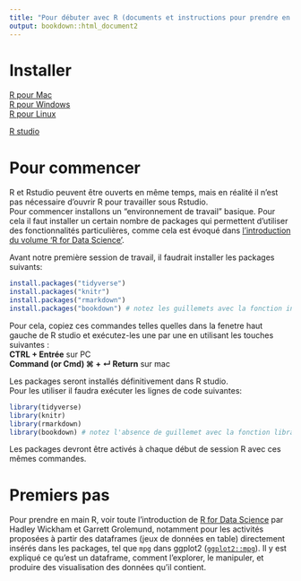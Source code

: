 ```yaml
---
title: "Pour débuter avec R (documents et instructions pour prendre en main le logiciel)"
output: bookdown::html_document2
---
```


# Installer  
[R pour Mac](https://external.ink?to=/cran.r-project.org/bin/macosx/)  
[R pour Windows](https://external.ink?to=/cran.r-project.org/bin/windows/base/)  
[R pour Linux](https://external.ink?to=/cran.r-project.org/bin/linux/)  

[R studio](https://external.ink?to=/rstudio.com/products/rstudio/download/)

# Pour commencer
R et Rstudio peuvent être ouverts en même temps, mais en réalité il n'est pas nécessaire d'ouvrir R pour travailler sous Rstudio.  
Pour commencer installons un "environnement de travail" basique. Pour cela il faut installer un certain nombre de packages qui permettent d'utiliser des fonctionnalités particulières, comme cela est évoqué dans [l'introduction du volume 'R for Data Science'](https://external.ink?to=/r4ds.had.co.nz/introduction.html#the-tidyverse).

Avant notre première session de travail, il faudrait installer les packages suivants:
```r
install.packages("tidyverse")
install.packages("knitr")
install.packages("rmarkdown")
install.packages("bookdown") # notez les guillemets avec la fonction install.packages()
```
Pour cela, copiez ces commandes telles quelles dans la fenetre haut gauche de R studio et exécutez-les une par une en utilisant les touches suivantes :  
**CTRL + Entrée** sur PC  
**Command (or Cmd) &#8984; + ↵ Return** sur mac  

Les packages seront installés définitivement dans R studio.  
Pour les utiliser il faudra exécuter les lignes de code suivantes:
```r
library(tidyverse)
library(knitr)
library(rmarkdown)
library(bookdown) # notez l'absence de guillemet avec la fonction library()
```
Les packages devront être activés à chaque début de session R avec ces mêmes commandes.   


# Premiers pas
Pour prendre en main R, voir toute l'introduction de [R for Data Science](https://external.ink?to=/r4ds.had.co.nz/index.html) par Hadley Wickham et Garrett Grolemund, notamment pour les activités proposées à partir des dataframes (jeux de données en table) directement insérés dans les packages, tel que `mpg` dans ggplot2 ([`ggplot2::mpg`](https://external.ink?to=/ggplot2.tidyverse.org/reference/mpg.html)). Il y est expliqué ce qu'est un dataframe, comment l'explorer, le manipuler, et produire des visualisation des données qu'il contient.  

